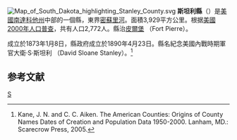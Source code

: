 {{noteTA
|T=zh-hans:斯坦利县 (南达科他州);zh-hk:斯坦利縣 (南達科他州);zh-tw:斯坦利郡 (南達科他州);
}}

[[File:Map_of_South_Dakota_highlighting_Stanley_County.svg|right]]
'''斯坦利縣'''（{{lang-en|Stanley County}}）是[[美國|美國]][[南達科他州|南達科他州]]中部的一個縣，東界[[密蘇里河|密蘇里河]]。面積3,929平方公里。根据[[美國2000年人口普查|美國2000年人口普查]]，共有人口2,772人。縣治[[皮爾堡|皮爾堡]] （Fort Pierre）。

成立於1873年1月8日，縣政府成立於1890年4月23日。縣名紀念美國內戰時期軍官大衛·S·斯坦利 （David Sloane Stanley）。<ref>Kane, J. N. and C. C. Aiken. The American Counties: Origins of County Names Dates of Creation and Population Data 1950-2000. Lanham, MD.: Scarecrow Press, 2005.</ref>

==参考文献==
<div class="references-small">
<references />
</div>
[[Category:南達科他州行政區劃|S]]